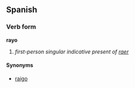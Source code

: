 ==Spanish==
===Verb form===
'''rayo'''

# ''first-person singular indicative present of [[raer]]''

====Synonyms====
*[[raigo]]
